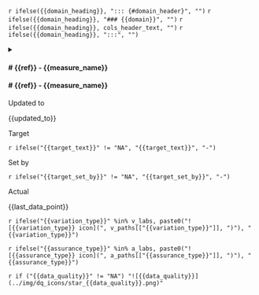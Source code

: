 `r ifelse({{domain_heading}}, "::: {#domain_header}", "")`
`r ifelse({{domain_heading}}, "### {{domain}}", "")`
`r ifelse({{domain_heading}}, cols_header_text, "")`
`r ifelse({{domain_heading}}, ":::", "")`

<details>
<summary>

<div class="outer_flex">
<h4 class="measure_title"># {{ref}} - {{measure_name}}</h4>

<h4 class="summary_title"># {{ref}} - {{measure_name}}</h4>

<div class="mini_card wide_card">
<div class="mini_card_key">
  Updated to
</div>
<div class="mini_card_value `r ifelse({{stale_data}}, "stale", "fresh")`">
  {{updated_to}}
</div>
</div>


<div class="mini_card">
<div class="mini_card_key">
  Target
</div>
<div class="mini_card_value">
  `r ifelse("{{target_text}}" != "NA", "{{target_text}}", "-")`
</div>
</div>

<div class="mini_card">
<div class="mini_card_key">
  Set by
</div>
<div class="mini_card_value">
  `r ifelse("{{target_set_by}}" != "NA", "{{target_set_by}}", "-")`
</div>
</div>

<div class="mini_card">
<div class="mini_card_key">
  Actual
</div>
<div class="mini_card_value">
  {{last_data_point}}
</div>
</div>


<div class="spc_logo">
  `r ifelse("{{variation_type}}" %in% v_labs, paste0("![{{variation_type}} icon](", v_paths[["{{variation_type}}"]], ")"), "{{variation_type}}")`
</div>

<div class="spc_logo">
  `r ifelse("{{assurance_type}}" %in% a_labs, paste0("![{{assurance_type}} icon](", a_paths[["{{assurance_type}}"]], ")"), "{{assurance_type}}")`
</div>

<div class="spc_logo">
  `r if ("{{data_quality}}" != "NA") "![{{data_quality}}](../img/dq_icons/star_{{data_quality}}.png)"`
</div>

</div>
</div>
</summary>

<div class="details_content">

  `r if ("{{report_comment}}" != "NA") "<span class='report_comment'>{{report_comment}}</span>"`
  
  ![{{measure_name}} plot]({{spc_chart_uri}})
  
  `r if ("{{rebase_comment}}" != "NA") "Rebase comments: {{rebase_comment}}"`
  
  Accountable Person: `r ifelse("{{accountable_person}}" != "NA", "{{accountable_person}}", "-")`
  
  `r if ("{{reviewed_at}}" != "NA") "Reviewed at: {{reviewed_at}}"`
  
  `r if ("{{escalated_to}}" != "NA") "Escalated (if needed) to: {escalated_to}}"`
  
  Data Owner: `r ifelse("{{data_owner}}" != "NA", "{{data_owner}}", "-")`

</div>
</details>
